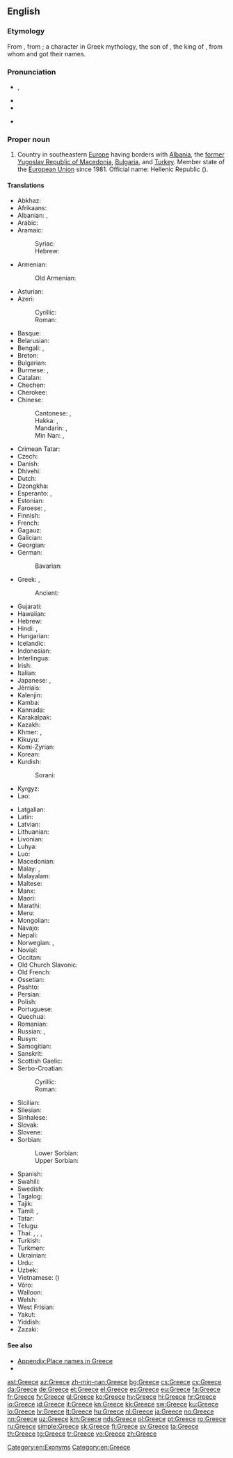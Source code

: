 {{also|greece}}
==English==
{{wikipedia}}

===Etymology===
From {{etyl|la|en}} {{term|Graecia|lang=la}}, from {{etyl|grc|en}} {{term|Γραικός|tr=Graikos|sc=polytonic|lang=grc}}; a character in Greek mythology, the son of {{w|Thessalos}}, the king of {{w|Phthia}}, from whom {{term|Ἑλλάς|tr=Hellas|sc=polytonic|lang=grc||Greece}} and {{term|Ἕλληνες|tr=Hellēnes||the Greeks|sc=polytonic|lang=grc}} got their names.

===Pronunciation===
* {{enPR|grēs}}, {{IPA|/ɡɹiːs/}}
* {{audio|en-us-Greece.ogg|Audio (US)|lang=en}}
* {{rhymes|iːs}}
* {{homophones|lang=en|grease}} {{qualifier|in some accents}}<!--some accents pronounce this word /gri:z/ for the verb-->

===Proper noun===
{{en-proper noun}}

# Country in southeastern [[Europe]] having borders with [[Albania]], the [[former Yugoslav Republic of Macedonia]], [[Bulgaria]], and [[Turkey]]. Member state of the [[European Union]] since 1981. Official name: Hellenic Republic ({{term|Ελληνική Δημοκρατία|lang=el}}).

====Translations====
{{trans-top|Country in Southeastern Europe}}
* Abkhaz: {{t|ab|Барзентәыла|tr=Barzent°yla|sc=Cyrl}}
* Afrikaans: {{t|af|Griekeland}}
* Albanian: {{t+|sq|Greqia|f}}, {{t|sq|Greqi|f}}
* Arabic: {{t|ar|الْيُونَانُ|m|tr=al-yūnān}}
* Aramaic:
*: Syriac: {{t|arc|ܝܘܢ|tr=Yawān|sc=Syrc}}
*: Hebrew: {{t|arc|יון|tr=Yawān|sc=Hebr}}
* Armenian: {{t+|hy|Հունաստան|tr=Hunastan}}
*: Old Armenian: {{t|xcl|Յունաստան|tr=Yunastan|sc=Armn}}
* Asturian: {{t+|ast|Grecia|f}}
* Azeri:
*: Cyrillic: {{t|az|Јунаныстан|sc=Cyrl}}
*: Roman: {{t+|az|Yunanıstan}}
* Basque: {{t+|eu|Grezia}}
* Belarusian: {{t|be|Грэ́цыя|f}}
* Bengali: {{t|bn|গ্রিস|tr=gris}}, {{t|bn|গ্রীস|tr=gris|sc=Beng}}
* Breton: {{t|br|Gres}}
* Bulgarian: {{t+|bg|Гърция|f|tr=Gǎ̀rcija}}
* Burmese: {{t|my|ဂရိနိုင်ငံ|tr=gáẏí nuiṅ‘ṅaṃ|sc=Mymr}}, {{t|my|ဂရိ|tr=gáẏí|sc=Mymr}}
* Catalan: {{t+|ca|Grècia|f}}
* Chechen: {{t|ce|Гlайрхойн}}
* Cherokee: {{t|chr|ᎪᎢ|tr=Goi|sc=Cher}}
* Chinese:
*: Cantonese: {{t|yue|希臘}}, {{t|yue|希腊|tr=hei1 laap6}}
*: Hakka: {{t|hak|希臘|sc=Hans}}, {{t|hak|希腊|tr=Hî-lia̍p|sc=Hans}}
*: Mandarin: {{t|cmn|希臘|sc=Hani}}, {{t+|cmn|希腊|tr=Xīlà|sc=Hani}}
*: Min Nan: {{t|nan|希臘|sc=Hans}}, {{t|nan|希腊|tr=Hi-lia̍p|sc=Hans}}
* Crimean Tatar: {{t|crh|Yunanistan}}
* Czech: {{t+|cs|Řecko|n}}
* Danish: {{t+|da|Grækenland}}
* Dhivehi: {{t|dv|ޔޫނާން|sc=Thaa}}
* Dutch: {{t+|nl|Griekenland}}
* Dzongkha: {{t|dz|གིརིསི|tr=girisi|sc=Tibt}}
* Esperanto: {{t|eo|Grekio}}, {{t|eo|Greklando}}
* Estonian: {{t+|et|Kreeka}}
* Faroese: {{t|fo|Grikkaland|n}}, {{t|fo|Grikkland|n}}
* Finnish: {{t+|fi|Kreikka}}
* French: {{t+|fr|Grèce|f}}
* Gagauz: {{t|gag|Grețiya}}
* Galician: {{t+|gl|Grecia|f}}
* Georgian: {{t|ka|საბერძნეთი|tr=saberdznet'i|sc=Geor}}
* German: {{t+|de|Griechenland|n}}
*: Bavarian: {{t|bar|Griachaland}}
* Greek: {{t+|el|Ελλάδα|f}} {{qualifier|[[demotic]]}}, {{t+|el|Ελλάς|f}} {{qualifier|[[Katharevousa|katharevousa]]; official}}
*: Ancient: {{t|grc|Ἑλλάς|f}}
* Gujarati: {{t|gu|ગ્રીસ|tr=grīs|sc=Gujr}}
* Hawaiian: {{t|haw|Helene}}
* Hebrew: {{t+|he|יוון|alt=יוון \ יָוָן|f|tr=yaván}}
* Hindi: {{t+|hi|ग्रीस|tr=grīs}}, {{t+|hi|यूनान|tr=yūnān}}
* Hungarian: {{t+|hu|Görögország}}
* Icelandic: {{t+|is|Grikkland|n}}
* Indonesian: {{t|id|Yunani}}
* Interlingua: {{t|ia|Grecia}}
* Irish: {{t+|ga|Gréig|f|alt=An Ghréig}}
* Italian: {{t+|it|Grecia|f}}
* Japanese: {{t+|ja|ギリシャ|tr=Girisha}}, {{t+|ja|ギリシア|tr=Girishia}}
* Jèrriais: {{t|roa-jer|Grêce|f}}
* Kalenjin: {{t|kln|Greece}}
* Kamba: {{t|kam|Greece}}
* Kannada: {{t+|kn|ಗ್ರೀಸ್|tr=grīs|sc=Knda}}
* Karakalpak: {{t|kaa|Gretsiya}}
* Kazakh: {{t|kk|Грекия|tr=Grekiya|sc=Cyrl}}
* Khmer: {{t|km|ប្រទេសក្រិក|tr=prɑteih krəc|sc=Khmr}}, {{t+|km|ក្រិក|tr=krəc|sc=Khmr}}
* Kikuyu: {{t|ki|Greece}}
* Komi-Zyrian: {{t|kv|Эллада|tr=Ellada}}
* Korean: {{t+|ko|그리스|tr=Geuriseu|sc=Hang}}
* Kurdish:
*: Sorani: {{t|ku|یونان|tr=Yunan|sc=ku-Arab}}
* Kyrgyz: {{t|ky|Греция|tr=Gretsiya|sc=Cyrl}}
* Lao: {{t+|lo|ເກຣັກ|tr=klek|sc=Laoo}}
{{trans-mid}}
* Latgalian: {{t|ltg|Grekeja|f}}
* Latin: {{t+|la|Graecia|f}}
* Latvian: {{t+|lv|Grieķija|f}}
* Lithuanian: {{t+|lt|Graikija|f}}
* Livonian: {{t|liv|Grīekmō}}
* Luhya: {{t|luy|Greece}}
* Luo: {{t|luo|Greece}}
* Macedonian: {{t+|mk|Грција|f|tr=G'rcija}}
* Malay: {{t|ms|Greece}}, {{t|ms|Yunani}}
* Malayalam: {{t+|ml|ഗ്രീസ്|tr=grīs|sc=Mlym}}
* Maltese: {{t|mt|[[il]]-[[Greċja]]}}
* Manx: {{t|gv|Greag|f|alt=Yn Ghreag}}
* Maori: {{t|mi|Kirihi}}
* Marathi: {{t|mr|ग्रीस|tr=grīs|sc=Deva}}
* Meru: {{t|mer|Greece}}
* Mongolian: {{t+|mn|Грек|tr=Grek|sc=Cyrl}}
* Navajo: {{t|nv|Gwíík Dineʼé bikéyah}}
* Nepali: {{t|ne|ग्रीस|tr=grīs|sc=Deva}}
* Norwegian: {{t+|no|Hellas}}, {{t|no|Grekenland}}
* Novial: {{t|nov|Grekia}}
* Occitan: {{t+|oc|Grècia|f}}
* Old Church Slavonic: {{t|cu|Грьци|p|sc=Cyrs}}
* Old French: {{t|fro|Grece|f}}
* Ossetian: {{t|os|Грекъ|tr=Grekʼ|sc=Cyrl}}
* Pashto: {{t|ps|يونان|tr=Yunân|sc=ps-Arab}}
* Persian: {{t+|fa|یونان|tr=Yunân}}
* Polish: {{t+|pl|Grecja|f}}
* Portuguese: {{t+|pt|Grécia|f}}
* Quechua: {{t|qu|Grisya}}
* Romanian: {{t+|ro|Grecia|f}}
* Russian: {{t+|ru|Гре́ция|f}}, {{qualifier|poetic}} {{t|ru|Элла́да|f}}
* Rusyn: {{t|rue|Ґреція|f|tr=Grécija}}
* Samogitian: {{t|sgs|Graikėjė|f}}
* Sanskrit: {{t|sa|यवनदेशः|tr=yavanadeśaḥ|sc=Deva}}
* Scottish Gaelic: {{t|gd|A' Ghrèig|f}}
* Serbo-Croatian:
*: Cyrillic: {{t|sh|Грчка|f|sc=Cyrl}}
*: Roman: {{t|sh|Grčka|f}}
* Sicilian: {{t|scn|Grecia|f}}
* Silesian: {{t|szl|Grecyjo|f}}
* Sinhalese: {{t|si|ග්‍රීසිය|tr=grīsiya|sc=Sinh}}
* Slovak: {{t|sk|Grécko|n}}
* Slovene: {{t|sl|Gŕčija|f}}
* Sorbian:
*: Lower Sorbian: {{t|dsb|Grichiska|f}}
*: Upper Sorbian: {{t|hsb|Grjekska|f}}
* Spanish: {{t+|es|Grecia|f}}
* Swahili: {{t+|sw|Ugiriki}}
* Swedish: {{t+|sv|Grekland}}
* Tagalog: {{t|tl|Gresya}}
* Tajik: {{t+|tg|Юнон|tr=Yunon|sc=Cyrl}}
* Tamil: {{t|ta|கிரேக்க நாடு|tr=kirēkka nāṭu|sc=Taml}}, {{t|ta|கிரீஸ்|tr=kirīs|sc=Taml}}
* Tatar: {{t|tt|Греция|tr=Gretsiya|sc=Cyrl}}
* Telugu: {{t+|te|గ్రీస్|tr=grīs|sc=Telu}}
* Thai: {{t+|th|กรีซ|tr=grèet}}, {{t+|th|กรีก|tr=grèek}}, {{t|th|ประเทศกรีซ|tr=bpràtêt grèet}}, {{t|th|ประเทศกรีก|tr=bpràtêt grèek}}
* Turkish: {{t+|tr|Yunanistan}}
* Turkmen: {{t|tk|Gresiýa}}
* Ukrainian: {{t+|uk|Гре́ція|f}}
* Urdu: {{t|ur|یونان|tr=yūnān}}
* Uzbek: {{t+|uz|Yunoniston}}
* Vietnamese: {{t|vi|Hy Lạp}} ({{t|vi|希臘|sc=Hani}})
* Võro: {{t|vro|Kriika}}
* Walloon: {{t|wa|Grece}}
* Welsh: {{t+|cy|Groeg|f}}
* West Frisian: {{t+|fy|Grikelân}}
* Yakut: {{t|sah|Греция|tr=Gretzija|sc=Cyrl}}
* Yiddish: {{t|yi|גריכנלאַנד|n|tr=grikhnland|sc=Hebr}}
* Zazaki: {{qualifier|Southern Zazaki}} {{t|zza|Yunanıstan}}
{{trans-bottom}}

====See also====
* [[Appendix:Place names in Greece]]
* {{list:countries of Europe/en}}

[[Category:en:Exonyms]]
[[Category:en:Greece]]

[[ast:Greece]]
[[az:Greece]]
[[zh-min-nan:Greece]]
[[bg:Greece]]
[[cs:Greece]]
[[cy:Greece]]
[[da:Greece]]
[[de:Greece]]
[[et:Greece]]
[[el:Greece]]
[[es:Greece]]
[[eu:Greece]]
[[fa:Greece]]
[[fr:Greece]]
[[fy:Greece]]
[[gl:Greece]]
[[ko:Greece]]
[[hy:Greece]]
[[hi:Greece]]
[[hr:Greece]]
[[io:Greece]]
[[id:Greece]]
[[it:Greece]]
[[kn:Greece]]
[[kk:Greece]]
[[sw:Greece]]
[[ku:Greece]]
[[lo:Greece]]
[[lv:Greece]]
[[lt:Greece]]
[[hu:Greece]]
[[nl:Greece]]
[[ja:Greece]]
[[no:Greece]]
[[nn:Greece]]
[[uz:Greece]]
[[km:Greece]]
[[nds:Greece]]
[[pl:Greece]]
[[pt:Greece]]
[[ro:Greece]]
[[ru:Greece]]
[[simple:Greece]]
[[sk:Greece]]
[[fi:Greece]]
[[sv:Greece]]
[[ta:Greece]]
[[th:Greece]]
[[tg:Greece]]
[[tr:Greece]]
[[vo:Greece]]
[[zh:Greece]]